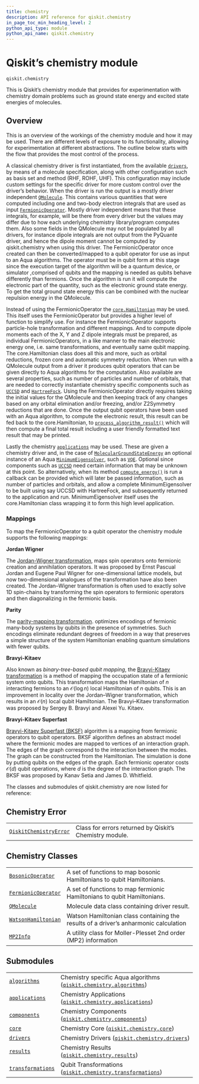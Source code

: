 ```yaml
---
title: chemistry
description: API reference for qiskit.chemistry
in_page_toc_min_heading_level: 2
python_api_type: module
python_api_name: qiskit.chemistry
---
```


<span id="module-qiskit.chemistry" />

<span id="qiskit-chemistry" />

<span id="qiskit-s-chemistry-module-qiskit-chemistry" />

# Qiskit’s chemistry module

`qiskit.chemistry`

This is Qiskit’s chemistry module that provides for experimentation with chemistry domain problems such as ground state energy and excited state energies of molecules.

## Overview

This is an overview of the workings of the chemistry module and how it may be used. There are different levels of exposure to its functionality, allowing for experimentation at different abstractions. The outline below starts with the flow that provides the most control of the process.

A classical chemistry driver is first instantiated, from the available [`drivers`](qiskit.chemistry.drivers#module-qiskit.chemistry.drivers "qiskit.chemistry.drivers"), by means of a molecule specification, along with other configuration such as basis set and method (RHF, ROHF, UHF). This configuration may include custom settings for the specific driver for more custom control over the driver’s behavior. When the driver is run the output is a mostly driver independent [`QMolecule`](qiskit.chemistry.QMolecule "qiskit.chemistry.QMolecule"). This contains various quantities that were computed including one and two-body electron integrals that are used as input [`FermionicOperator`](qiskit.chemistry.FermionicOperator "qiskit.chemistry.FermionicOperator"). Mostly driver independent means that these integrals, for example, will be there from every driver but the values may differ due to how each underlying chemistry library/program computes them. Also some fields in the QMolecule may not be populated by all drivers, for instance dipole integrals are not output from the PyQuante driver, and hence the dipole moment cannot be computed by qiskit.chemistry when using this driver. The FermionicOperator once created can then be converted/mapped to a qubit operator for use as input to an Aqua algorithms. The operator must be in qubit form at this stage since the execution target of the algorithm will be a quantum device, or simulator ,comprised of qubits and the mapping is needed as qubits behave differently than fermions. Once the algorithm is run it will compute the electronic part of the quantity, such as the electronic ground state energy. To get the total ground state energy this can be combined with the nuclear repulsion energy in the QMolecule.

Instead of using the FermionicOperator the [`core.Hamiltonian`](qiskit.chemistry.core.Hamiltonian "qiskit.chemistry.core.Hamiltonian") may be used. This itself uses the FermionicOperator but provides a higher level of function to simplify use. For instance the FermionicOperator supports particle-hole transformation and different mappings. And to compute dipole moments each of the X, Y and Z dipole integrals must be prepared, as individual FermionicOperators, in a like manner to the main electronic energy one, i.e. same transformations, and eventually same qubit mapping. The core.Hamiltonian class does all this and more, such as orbital reductions, frozen core and automatic symmetry reduction. When run with a QMolecule output from a driver it produces qubit operators that can be given directly to Aqua algorithms for the computation. Also available are several properties, such as number of particles and number of orbitals, that are needed to correctly instantiate chemistry specific components such as [`UCCSD`](qiskit.chemistry.components.variational_forms.UCCSD "qiskit.chemistry.components.variational_forms.UCCSD") and [`HartreeFock`](qiskit.chemistry.components.initial_states.HartreeFock "qiskit.chemistry.components.initial_states.HartreeFock"). Using the FermionicOperator directly requires taking the initial values for the QMolecule and then keeping track of any changes based on any orbital elimination and/or freezing, and/or Z2Symmetry reductions that are done. Once the output qubit operators have been used with an Aqua algorithm, to compute the electronic result, this result can be fed back to the core.Hamiltonian, to [`process_algorithm_result()`](qiskit.chemistry.core.Hamiltonian#process_algorithm_result "qiskit.chemistry.core.Hamiltonian.process_algorithm_result") which will then compute a final total result including a user friendly formatted text result that may be printed.

Lastly the chemistry [`applications`](qiskit.chemistry.applications#module-qiskit.chemistry.applications "qiskit.chemistry.applications") may be used. These are given a chemistry driver and, in the case of [`MolecularGroundStateEnergy`](qiskit.chemistry.applications.MolecularGroundStateEnergy "qiskit.chemistry.applications.MolecularGroundStateEnergy") an optional instance of an Aqua [`MinimumEigensolver`](qiskit.aqua.algorithms.MinimumEigensolver "qiskit.aqua.algorithms.MinimumEigensolver"), such as [`VQE`](qiskit.aqua.algorithms.VQE "qiskit.aqua.algorithms.VQE"). Optional since components such as [`UCCSD`](qiskit.chemistry.components.variational_forms.UCCSD "qiskit.chemistry.components.variational_forms.UCCSD") need certain information that may be unknown at this point. So alternatively, when its method [`compute_energy()`](qiskit.chemistry.applications.MolecularGroundStateEnergy#compute_energy "qiskit.chemistry.applications.MolecularGroundStateEnergy.compute_energy") is run a callback can be provided which will later be passed information, such as number of particles and orbitals, and allow a complete MinimumEigensolver to be built using say UCCSD with HartreeFock, and subsequently returned to the application and run. MinimumEigensolver itself uses the core.Hamiltonian class wrapping it to form this high level application.

### Mappings

To map the FermionicOperator to a qubit operator the chemistry module supports the following mappings:

**Jordan Wigner**

The [Jordan-Wigner transformation](https://rd.springer.com/article/10.1007%2FBF01331938), maps spin operators onto fermionic creation and annihilation operators. It was proposed by Ernst Pascual Jordan and Eugene Paul Wigner for one-dimensional lattice models, but now two-dimensional analogues of the transformation have also been created. The Jordan–Wigner transformation is often used to exactly solve 1D spin-chains by transforming the spin operators to fermionic operators and then diagonalizing in the fermionic basis.

**Parity**

The [parity-mapping transformation](https://arxiv.org/abs/1701.08213). optimizes encodings of fermionic many-body systems by qubits in the presence of symmetries. Such encodings eliminate redundant degrees of freedom in a way that preserves a simple structure of the system Hamiltonian enabling quantum simulations with fewer qubits.

**Bravyi-Kitaev**

Also known as *binary-tree-based qubit mapping*, the [Bravyi-Kitaev transformation](https://www.sciencedirect.com/science/article/pii/S0003491602962548) is a method of mapping the occupation state of a fermionic system onto qubits. This transformation maps the Hamiltonian of $n$ interacting fermions to an $\mathcal{O}(\log n)$ local Hamiltonian of $n$ qubits. This is an improvement in locality over the Jordan–Wigner transformation, which results in an $\mathcal{O}(n)$ local qubit Hamiltonian. The Bravyi–Kitaev transformation was proposed by Sergey B. Bravyi and Alexei Yu. Kitaev.

**Bravyi-Kitaev Superfast**

[Bravyi-Kitaev Superfast (BKSF)](https://aip.scitation.org/doi/10.1063/1.5019371) algorithm is a mapping from fermionic operators to qubit operators. BKSF algorithm defines an abstract model where the fermionic modes are mapped to vertices of an interaction graph. The edges of the graph correspond to the interaction between the modes. The graph can be constructed from the Hamiltonian. The simulation is done by putting qubits on the edges of the graph. Each fermionic operator costs $\mathcal{O}(d)$ qubit operations, where $d$ is the degree of the interaction graph. The BKSF was proposed by Kanav Setia and James D. Whitfield.

The classes and submodules of qiskit.chemistry are now listed for reference:

## Chemistry Error

|                                                                                                         |                                                         |
| ------------------------------------------------------------------------------------------------------- | ------------------------------------------------------- |
| [`QiskitChemistryError`](qiskit.chemistry.QiskitChemistryError "qiskit.chemistry.QiskitChemistryError") | Class for errors returned by Qiskit’s Chemistry module. |

## Chemistry Classes

|                                                                                                |                                                                                      |
| ---------------------------------------------------------------------------------------------- | ------------------------------------------------------------------------------------ |
| [`BosonicOperator`](qiskit.chemistry.BosonicOperator "qiskit.chemistry.BosonicOperator")       | A set of functions to map bosonic Hamiltonians to qubit Hamiltonians.                |
| [`FermionicOperator`](qiskit.chemistry.FermionicOperator "qiskit.chemistry.FermionicOperator") | A set of functions to map fermionic Hamiltonians to qubit Hamiltonians.              |
| [`QMolecule`](qiskit.chemistry.QMolecule "qiskit.chemistry.QMolecule")                         | Molecule data class containing driver result.                                        |
| [`WatsonHamiltonian`](qiskit.chemistry.WatsonHamiltonian "qiskit.chemistry.WatsonHamiltonian") | Watson Hamiltonian class containing the results of a driver’s anharmonic calculation |
| [`MP2Info`](qiskit.chemistry.MP2Info "qiskit.chemistry.MP2Info")                               | A utility class for Moller-Plesset 2nd order (MP2) information                       |

## Submodules

|                                                                                                                                  |                                                                                                                                                                           |
| -------------------------------------------------------------------------------------------------------------------------------- | ------------------------------------------------------------------------------------------------------------------------------------------------------------------------- |
| [`algorithms`](qiskit.chemistry.algorithms#module-qiskit.chemistry.algorithms "qiskit.chemistry.algorithms")                     | Chemistry specific Aqua algorithms ([`qiskit.chemistry.algorithms`](qiskit.chemistry.algorithms#module-qiskit.chemistry.algorithms "qiskit.chemistry.algorithms"))        |
| [`applications`](qiskit.chemistry.applications#module-qiskit.chemistry.applications "qiskit.chemistry.applications")             | Chemistry Applications ([`qiskit.chemistry.applications`](qiskit.chemistry.applications#module-qiskit.chemistry.applications "qiskit.chemistry.applications"))            |
| [`components`](qiskit.chemistry.components#module-qiskit.chemistry.components "qiskit.chemistry.components")                     | Chemistry Components ([`qiskit.chemistry.components`](qiskit.chemistry.components#module-qiskit.chemistry.components "qiskit.chemistry.components"))                      |
| [`core`](qiskit.chemistry.core#module-qiskit.chemistry.core "qiskit.chemistry.core")                                             | Chemistry Core ([`qiskit.chemistry.core`](qiskit.chemistry.core#module-qiskit.chemistry.core "qiskit.chemistry.core"))                                                    |
| [`drivers`](qiskit.chemistry.drivers#module-qiskit.chemistry.drivers "qiskit.chemistry.drivers")                                 | Chemistry Drivers ([`qiskit.chemistry.drivers`](qiskit.chemistry.drivers#module-qiskit.chemistry.drivers "qiskit.chemistry.drivers"))                                     |
| [`results`](qiskit.chemistry.results#module-qiskit.chemistry.results "qiskit.chemistry.results")                                 | Chemistry Results ([`qiskit.chemistry.results`](qiskit.chemistry.results#module-qiskit.chemistry.results "qiskit.chemistry.results"))                                     |
| [`transformations`](qiskit.chemistry.transformations#module-qiskit.chemistry.transformations "qiskit.chemistry.transformations") | Qubit Transformations ([`qiskit.chemistry.transformations`](qiskit.chemistry.transformations#module-qiskit.chemistry.transformations "qiskit.chemistry.transformations")) |

